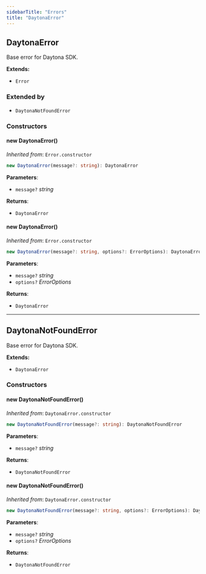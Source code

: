 ```yaml
---
sidebarTitle: "Errors"
title: "DaytonaError"
---
```


## DaytonaError

Base error for Daytona SDK.

**Extends:**

* `Error`

### Extended by

* `DaytonaNotFoundError`

### Constructors

#### new DaytonaError()

*Inherited from*: `Error.constructor`

```ts
new DaytonaError(message?: string): DaytonaError
```

**Parameters**:

* `message?` *string*

**Returns**:

* `DaytonaError`

#### new DaytonaError()

*Inherited from*: `Error.constructor`

```ts
new DaytonaError(message?: string, options?: ErrorOptions): DaytonaError
```

**Parameters**:

* `message?` *string*
* `options?` *ErrorOptions*

**Returns**:

* `DaytonaError`

***

## DaytonaNotFoundError

Base error for Daytona SDK.

**Extends:**

* `DaytonaError`

### Constructors

#### new DaytonaNotFoundError()

*Inherited from*: `DaytonaError.constructor`

```ts
new DaytonaNotFoundError(message?: string): DaytonaNotFoundError
```

**Parameters**:

* `message?` *string*

**Returns**:

* `DaytonaNotFoundError`

#### new DaytonaNotFoundError()

*Inherited from*: `DaytonaError.constructor`

```ts
new DaytonaNotFoundError(message?: string, options?: ErrorOptions): DaytonaNotFoundError
```

**Parameters**:

* `message?` *string*
* `options?` *ErrorOptions*

**Returns**:

* `DaytonaNotFoundError`